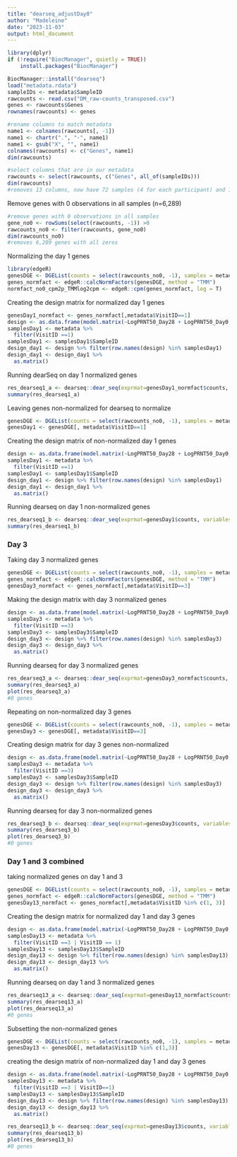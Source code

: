```yaml
---
title: "dearseq_adjustDay0"
author: "Madeleine"
date: "2023-11-03"
output: html_document
---
```


```r
library(dplyr)
if (!require("BiocManager", quietly = TRUE))
    install.packages("BiocManager")

BiocManager::install("dearseq")
load("metadata.rdata")
sampleIDs <- metadata$SampleID
rawcounts <- read.csv("DM_raw-counts_transposed.csv") 
genes <- rawcounts$Genes
rownames(rawcounts) <- genes

#rename columns to match metadata
name1 <- colnames(rawcounts[, -1])
name1 <- chartr(".", "-", name1)
name1 <- gsub("X", "", name1)
colnames(rawcounts) <- c("Genes", name1)
dim(rawcounts)

#select columns that are in our metadata
rawcounts <- select(rawcounts, c("Genes", all_of(sampleIDs)))
dim(rawcounts)
#removes 13 columns, now have 72 samples (4 for each participant) and 1 column with gene name
```

Remove genes with 0 observations in all samples (n=6,289)
```r
#remove genes with 0 observations in all samples
gene_no0 <- rowSums(select(rawcounts, -1)) >0
rawcounts_no0 <- filter(rawcounts, gene_no0)
dim(rawcounts_no0)
#removes 6,289 genes with all zeros
```

Normalizing the day 1 genes
```r
library(edgeR)
genesDGE <- DGEList(counts = select(rawcounts_no0, -1), samples = metadata, genes = select(rawcounts_no0, 1))
genes_normfact <- edgeR::calcNormFactors(genesDGE, method = "TMM")
normfact_no0_cpm2p_TMMlog2cpm <- edgeR::cpm(genes_normfact, log = T)
```

Creating the design matrix for normalized day 1 genes
```r
genesDay1_normfact <- genes_normfact[,metadata$VisitID==1]
design <- as.data.frame(model.matrix(~LogPRNT50_Day28 + LogPRNT50_Day0, data=genesDay1_normfact$samples))
samplesDay1 <- metadata %>% 
  filter(VisitID ==1)
samplesDay1 <- samplesDay1$SampleID
design_day1 <- design %>% filter(row.names(design) %in% samplesDay1)
design_day1 <- design_day1 %>% 
  as.matrix()
```

Running dearSeq on day 1 normalized genes
```r
res_dearseq1_a <- dearseq::dear_seq(exprmat=genesDay1_normfact$counts, variables2test = design_day1[,"LogPRNT50_Day28", drop = F], covariates = design_day1[,c("(Intercept)", "LogPRNT50_Day0"), drop = F], which_test = "permutation", preprocessed = T)
summary(res_dearseq1_a)
```

Leaving genes non-normalized for dearseq to normalize
```r
genesDGE <- DGEList(counts = select(rawcounts_no0, -1), samples = metadata, genes = select(rawcounts_no0, 1))
genesDay1 <- genesDGE[, metadata$VisitID==1]
```

Creating the design matrix of non-normalized day 1 genes
```r
design <- as.data.frame(model.matrix(~LogPRNT50_Day28 + LogPRNT50_Day0, data=genesDay1$samples))
samplesDay1 <- metadata %>% 
  filter(VisitID ==1)
samplesDay1 <- samplesDay1$SampleID
design_day1 <- design %>% filter(row.names(design) %in% samplesDay1)
design_day1 <- design_day1 %>% 
  as.matrix()
```

Running dearseq on day 1 non-normalized genes
```r
res_dearseq1_b <- dearseq::dear_seq(exprmat=genesDay1$counts, variables2test = design_day1[,"LogPRNT50_Day28", drop = F], covariates = design_day1[,c("(Intercept)", "LogPRNT50_Day0"), drop = F], which_test = "permutation", preprocessed = F)
summary(res_dearseq1_b)
```

### Day 3
Taking day 3 normalized genes
```r
genesDGE <- DGEList(counts = select(rawcounts_no0, -1), samples = metadata, genes = select(rawcounts_no0, 1))
genes_normfact <- edgeR::calcNormFactors(genesDGE, method = "TMM")
genesDay3_normfact <- genes_normfact[,metadata$VisitID==3]
```

Making the design matrix with day 3 normalized genes
```r
design <- as.data.frame(model.matrix(~LogPRNT50_Day28 + LogPRNT50_Day0, data=genesDay3_normfact$samples))
samplesDay3 <- metadata %>% 
  filter(VisitID ==3)
samplesDay3 <- samplesDay3$SampleID
design_day3 <- design %>% filter(row.names(design) %in% samplesDay3)
design_day3 <- design_day3 %>% 
  as.matrix()
```

Running dearseq for day 3 normalized genes
```r
res_dearseq3_a <- dearseq::dear_seq(exprmat=genesDay3_normfact$counts, variables2test = design_day3[,"LogPRNT50_Day28", drop = F], covariates = design_day3[,c("(Intercept)", "LogPRNT50_Day0"), drop = F], which_test = "permutation", preprocessed = T)
summary(res_dearseq3_a)
plot(res_dearseq3_a)
#0 genes
```

Repeating on non-normalized day 3 genes
```r
genesDGE <- DGEList(counts = select(rawcounts_no0, -1), samples = metadata, genes = select(rawcounts_no0, 1))
genesDay3 <- genesDGE[, metadata$VisitID==3]
```

Creating design matrix for day 3 genes non-normalized
```r
design <- as.data.frame(model.matrix(~LogPRNT50_Day28 + LogPRNT50_Day0, data=genesDay3$samples))
samplesDay3 <- metadata %>% 
  filter(VisitID ==3)
samplesDay3 <- samplesDay3$SampleID
design_day3 <- design %>% filter(row.names(design) %in% samplesDay3)
design_day3 <- design_day3 %>% 
  as.matrix()
```

Running dearseq for day 3 non-normalized genes
```r
res_dearseq3_b <- dearseq::dear_seq(exprmat=genesDay3$counts, variables2test = design_day3[,"LogPRNT50_Day28", drop = F], covariates = design_day3[,c("(Intercept)", "LogPRNT50_Day0"), drop = F], which_test = "permutation", preprocessed = F)
summary(res_dearseq3_b)
plot(res_dearseq3_b)
#0 genes
```


### Day 1 and 3 combined
taking normalized genes on day 1 and 3
```r
genesDGE <- DGEList(counts = select(rawcounts_no0, -1), samples = metadata, genes = select(rawcounts_no0, 1))
genes_normfact <- edgeR::calcNormFactors(genesDGE, method = "TMM")
genesDay13_normfact <- genes_normfact[,metadata$VisitID %in% c(1, 3)]
```

Creating the design matrix for normalized day 1 and day 3 genes
```r
design <- as.data.frame(model.matrix(~LogPRNT50_Day28 + LogPRNT50_Day0, data=genesDay13_normfact$samples))
samplesDay13 <- metadata %>% 
  filter(VisitID ==3 | VisitID == 1)
samplesDay13 <- samplesDay13$SampleID
design_day13 <- design %>% filter(row.names(design) %in% samplesDay13)
design_day13 <- design_day13 %>% 
  as.matrix()
```

Running dearseq on day 1 and 3 normalized genes
```r
res_dearseq13_a <- dearseq::dear_seq(exprmat=genesDay13_normfact$counts, variables2test = design_day13[,"LogPRNT50_Day28", drop = F], covariates = design_day13[,c("(Intercept)", "LogPRNT50_Day0"), drop = F], which_test = "permutation", sample_group = rep(1:18, each = 2), preprocessed = T)
summary(res_dearseq13_a)
plot(res_dearseq13_a)
#0 genes
```

Subsetting the non-normalized genes
```r
genesDGE <- DGEList(counts = select(rawcounts_no0, -1), samples = metadata, genes = select(rawcounts_no0, 1))
genesDay13 <- genesDGE[, metadata$VisitID %in% c(1,3)]
```

creating the design matrix of non-normalized day 1 and day 3 genes
```r
design <- as.data.frame(model.matrix(~LogPRNT50_Day28 + LogPRNT50_Day0, data=genesDay13$samples))
samplesDay13 <- metadata %>% 
  filter(VisitID ==3 | VisitID==1)
samplesDay13 <- samplesDay13$SampleID
design_day13 <- design %>% filter(row.names(design) %in% samplesDay13)
design_day13 <- design_day13 %>% 
  as.matrix()
```

```r
res_dearseq13_b <- dearseq::dear_seq(exprmat=genesDay13$counts, variables2test = design_day13[,"LogPRNT50_Day28", drop = F], covariates = design_day13[,c("(Intercept)", "LogPRNT50_Day0"), drop = F], which_test = "permutation", sample_group = rep(1:18, each = 2), preprocessed = F)
summary(res_dearseq13_b)
plot(res_dearseq13_b)
#0 genes
```


